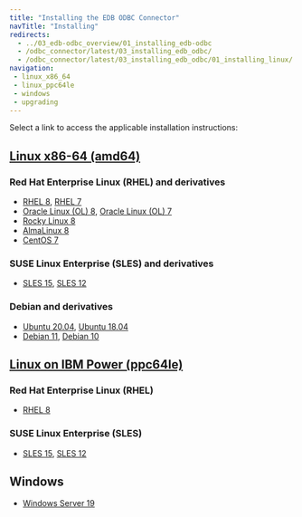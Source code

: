 ```yaml
---
title: "Installing the EDB ODBC Connector"
navTitle: "Installing"
redirects:
  - ../03_edb-odbc_overview/01_installing_edb-odbc
  - /odbc_connector/latest/03_installing_edb_odbc/
  - /odbc_connector/latest/03_installing_edb_odbc/01_installing_linux/
navigation:
 - linux_x86_64
 - linux_ppc64le
 - windows
 - upgrading
---
```


Select a link to access the applicable installation instructions:

## [Linux x86-64 (amd64)](linux_x86_64)
### Red Hat Enterprise Linux (RHEL) and derivatives
- [RHEL 8](linux_x86_64/odbc_rhel_8), [RHEL 7](linux_x86_64/odbc_rhel_7)
- [Oracle Linux (OL) 8](linux_x86_64/odbc_rhel_8), [Oracle Linux (OL) 7](linux_x86_64/odbc_rhel_7)
- [Rocky Linux 8](linux_x86_64/odbc_other_linux_8)
- [AlmaLinux 8](linux_x86_64/odbc_other_linux_8)
- [CentOS 7](linux_x86_64/odbc_centos_7)
### SUSE Linux Enterprise (SLES) and derivatives
- [SLES 15](linux_x86_64/odbc_sles_15), [SLES 12](linux_x86_64/odbc_sles_12)
### Debian and derivatives
- [Ubuntu 20.04](linux_x86_64/odbc_ubuntu_20), [Ubuntu 18.04](linux_x86_64/odbc_ubuntu_18)
- [Debian 11](linux_x86_64/odbc_debian_11), [Debian 10](linux_x86_64/odbc_debian_10)
## [Linux on IBM Power (ppc64le)](linux_ppc64le)
### Red Hat Enterprise Linux (RHEL)
- [RHEL 8](linux_ppc64le/odbc_rhel_8)
### SUSE Linux Enterprise (SLES)
- [SLES 15](linux_ppc64le/odbc_sles_15), [SLES 12](linux_ppc64le/odbc_sles_12)
## Windows
- [Windows Server 19](windows)